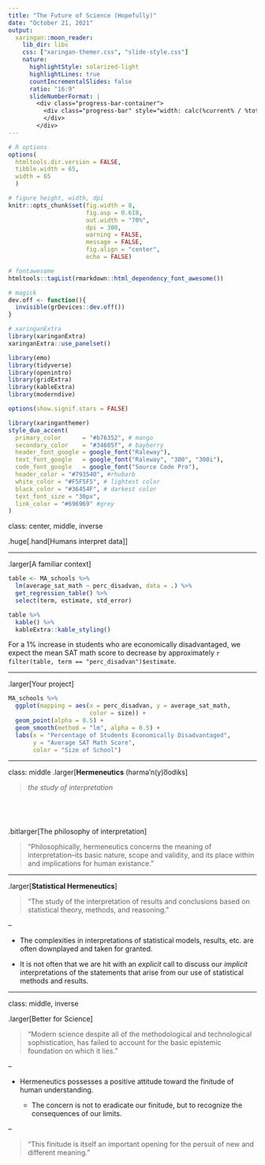 ```yaml
---
title: "The Future of Science (Hopefully)"
date: "October 21, 2021"
output:
  xaringan::moon_reader:
    lib_dir: libs
    css: ["xaringan-themer.css", "slide-style.css"]
    nature:
      highlightStyle: solarized-light
      highlightLines: true
      countIncrementalSlides: false
      ratio: "16:9"
      slideNumberFormat: |
        <div class="progress-bar-container">
          <div class="progress-bar" style="width: calc(%current% / %total% * 100%);">
          </div>
        </div>
---
```



```r
# R options
options(
  htmltools.dir.version = FALSE,
  tibble.width = 65,
  width = 65
  )

# figure height, width, dpi
knitr::opts_chunk$set(fig.width = 8, 
                      fig.asp = 0.618,
                      out.width = "70%",
                      dpi = 300, 
                      warning = FALSE, 
                      message = FALSE, 
                      fig.align = "center", 
                      echo = FALSE)

# fontawesome
htmltools::tagList(rmarkdown::html_dependency_font_awesome())

# magick
dev.off <- function(){
  invisible(grDevices::dev.off())
}

# xaringanExtra
library(xaringanExtra)
xaringanExtra::use_panelset()

library(emo)
library(tidyverse)
library(openintro)
library(gridExtra)
library(kableExtra)
library(moderndive)

options(show.signif.stars = FALSE)
```

```r
library(xaringanthemer)
style_duo_accent(
  primary_color      = "#b76352", # mango
  secondary_color    = "#34605f", # bayberry
  header_font_google = google_font("Raleway"),
  text_font_google   = google_font("Raleway", "300", "300i"),
  code_font_google   = google_font("Source Code Pro"),
  header_color = "#793540", #rhubarb
  white_color = "#F5F5F5", # lightest color
  black_color = "#36454F", # darkest color
  text_font_size = "30px", 
  link_color = "#696969" #grey
)
```

class: center, middle, inverse

.huge[.hand[Humans interpret data]]

---

.larger[A familiar context]

```r
table <- MA_schools %>% 
  lm(average_sat_math ~ perc_disadvan, data = .) %>% 
  get_regression_table() %>% 
  select(term, estimate, std_error)

table %>% 
  kable() %>% 
  kableExtra::kable_styling()
```

For a 1% increase in students who are economically disadvantaged, we expect the
mean SAT math score to decrease by approximately `r filter(table, term == "perc_disadvan")$estimate`. 

---

.larger[Your project]

```r
MA_schools %>% 
  ggplot(mapping = aes(x = perc_disadvan, y = average_sat_math, 
                       color = size)) + 
  geom_point(alpha = 0.5) + 
  geom_smooth(method = "lm", alpha = 0.5) + 
  labs(x = "Percentage of Students Economically Disadvantaged", 
       y = "Average SAT Math Score", 
       color = "Size of School")
```

---

class: middle
.larger[**Hermeneutics**  (hərmə'n(y)o͞odiks]

> *the study of interpretation*

</br>
--

.bitlarger[The philosophy of interpretation]

<!-- "Hermeneutics treats interpretation itself as the subject matter and not as  -->
<!-- auxiliary to the study of something else."  -->

> "Philosophically, hermeneutics concerns the meaning of interpretation--its
> basic nature, scope and validity, and its place within and implications for
> human existance." 

---

.larger[**Statistical Hermeneutics**]

> "The study of the interpretation of results and conclusions based on
> statistical theory, methods, and reasoning."

--

- The complexities in interpretations of statistical models, results, etc. are
often downplayed and taken for granted. 

- It is not often that we are hit with an *explicit* call to discuss our 
*implicit* interpretations of the statements that arise from our use of
statistical methods and results. 

---

class: middle, inverse

.larger[Better for Science]

> "Modern science despite all of the methodological and technological 
> sophistication, has failed to account for the basic epistemic foundation 
> on which it lies." 

--

- Hermeneutics possesses a positive attitude toward the finitude of human 
understanding. 

  * The concern is not to eradicate our finitude, but to recognize the 
  consequences of our limits. 
  
--

> "This finitude is itself an important opening for the persuit of new and 
> different meaning." 
